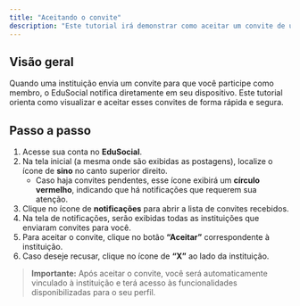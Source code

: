 ```yaml
---
title: "Aceitando o convite"
description: "Este tutorial irá demonstrar como aceitar um convite de uma organização"
---
```


## Visão geral

Quando uma instituição envia um convite para que você participe como membro, o EduSocial notifica diretamente em seu dispositivo. Este tutorial orienta como visualizar e aceitar esses convites de forma rápida e segura.

## Passo a passo

1. Acesse sua conta no **EduSocial**.
2. Na tela inicial (a mesma onde são exibidas as postagens), localize o ícone de **sino** no canto superior direito.
   - Caso haja convites pendentes, esse ícone exibirá um **círculo vermelho**, indicando que há notificações que requerem sua atenção.
3. Clique no ícone de **notificações** para abrir a lista de convites recebidos.
4. Na tela de notificações, serão exibidas todas as instituições que enviaram convites para você.
5. Para aceitar o convite, clique no botão **“Aceitar”** correspondente à instituição.
6. Caso deseje recusar, clique no ícone de **“X”** ao lado da instituição.

> **Importante:** Após aceitar o convite, você será automaticamente vinculado à instituição e terá acesso às funcionalidades disponibilizadas para o seu perfil.